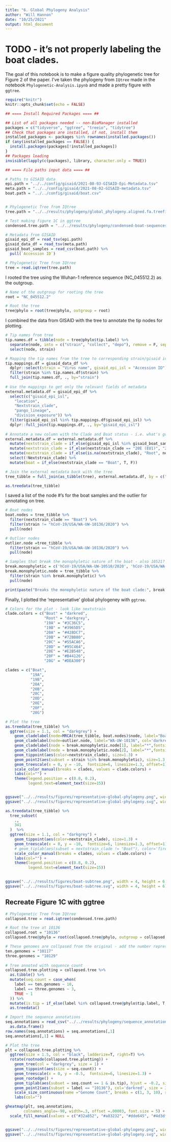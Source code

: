 ```yaml
---
title: "6. Global Phylogeny Analysis"
author: "Will Hannon"
date: "10/25/2021"
output: html_document
---
```


# TODO - it's not properly labeling the boat clades. 

The goal of this notebook is to make a figure quality phylogenetic tree for Figure 2 of the paper. I've taken the phylogeny from `IQtree` made in the notebook `Phylogenetic-Analysis.ipynb` and made a pretty figure with `ggtree`.  

```r
require("knitr")
knitr::opts_chunk$set(echo = FALSE)
```

```r

## ==== Install Required Packages ==== ##

## List of all packages needed -- non-BioManager installed
packages = c("tidyverse", "ggtree", "treeio", "tidytree")
## Check that packages are installed, if not, install them
installed_packages <- packages %in% rownames(installed.packages())
if (any(installed_packages == FALSE)) {
  install.packages(packages[!installed_packages])
}
## Packages loading
invisible(lapply(c(packages), library, character.only = TRUE))

```

```r

## ==== File paths input data ==== ##

# Paths to GISAID data
epi.path = "../../config/gisaid/2021-08-03-GISAID-Epi-Metadata.tsv"
meta.path = "../../config/gisaid/2021-08-02-GISAID-metadata.tsv"
boat.path = "../../config/gisaid/boat.csv" 


# Phylogenetic Tree from IQtree
tree.path = "../../results/phylogeny/global_phylogeny.aligned.fa.treefile"

# Test making figure 1C in ggtree
condensed.tree.path = "../../results/phylogeny/condensed-boat-sequences.aligned.fa.treefile"
```

```r

# Metadata from GISAID
gisaid_epi_df = read_tsv(epi.path)
gisaid_data_df = read_tsv(meta.path)
gisaid_boat_samples = read_csv(boat.path) %>% 
  pull(`Accession ID`)

# Phylogenetic Tree from IQtree
tree = read.iqtree(tree.path)


```

I rooted the tree using the Wuhan-1 reference sequence (NC_045512.2) as the outgroup.
```r

# Name of the outgroup for rooting the tree
root = "NC_045512.2"

# Root the tree
tree@phylo = root(tree@phylo, outgroup = root)

```

I combined the data from GISAID with the tree to annotate the tip nodes for plotting.
```r

# Tip names from tree
tip.names.df = tibble(node = tree@phylo$tip.label) %>% 
  separate(node, into = c("strain", "collect", "depo"), remove = F, sep = "\\|") %>% 
  select(node, strain)

# Mapping the tip names from the tree to corresponding strain/gisaid ids
tip.mappings.df = gisaid_data_df %>% 
  dplyr::select(strain = "Virus name", gisaid_epi_isl = "Accession ID") %>% 
  filter(strain %in% tip.names.df$strain) %>% 
  full_join(tip.names.df, ., by="strain")
  
# Use the mappings to get only the relevant fields of metadata
external.metadata.df = gisaid_epi_df %>% 
  select(c("gisaid_epi_isl",
    "location",
    "Nextstrain_clade",
    "pango_lineage",
    "division_exposure")) %>% 
  filter(gisaid_epi_isl %in% tip.mappings.df$gisaid_epi_isl) %>% 
  dplyr::full_join(tip.mappings.df, ., by="gisaid_epi_isl") 
  
# Annotate a new column with the Clade and Boat status - i.e. what's going to be grouped on the tree
external.metadata.df = external.metadata.df %>% 
  mutate(nextstrain_clade = if_else(gisaid_epi_isl %in% gisaid_boat_samples, "Boat", Nextstrain_clade)) %>% 
  mutate(nextstrain_clade = if_else(nextstrain_clade == "20E (EU1)", "20E", nextstrain_clade)) %>% 
  mutate(nextstrain_clade = if_else(is.na(nextstrain_clade), "Root", nextstrain_clade)) %>% 
  select(!Nextstrain_clade) %>% 
  mutate(boat = if_else(nextstrain_clade == "Boat", T, F))

# Join the external metadata back with the tree
tree_tibble = full_join(as_tibble(tree), external.metadata.df, by = c("label" = "node"))

as.treedata(tree_tibble)

```

I saved a list of the node #'s for the boat samples and the outlier for annotating on tree. 
```r

# Boat nodes
boat.nodes = tree_tibble %>% 
  filter(nextstrain_clade == "Boat") %>% 
  filter(strain != "hCoV-19/USA/WA-UW-10136/2020") %>% 
  pull(node)

# Outlier nodes
outlier.node =tree_tibble %>% 
  filter(strain == "hCoV-19/USA/WA-UW-10136/2020") %>% 
  pull(node)

# Samples that break the monophyletic nature of the boat - also 10521? 
break.monophyletic = c('hCoV-19/USA/WA-UW-10510/2020', 'hCoV-19/USA/WA-UW-10521/2020')
break.monophyletic.node = tree_tibble %>% 
  filter(strain %in% break.monophyletic) %>% 
  pull(node)

print(paste("Breaks the monophyletic nature of the boat clade:", break.monophyletic))
```



Finally, I plotted the 'representative' global phylogeney with `ggtree`. 
```r

# Colors for the plot - look like nextstrain
clade.colors = c("Boat" = "darkred", 
                 "Root" = "darkgrey",
                 "19A" = "#3C36C5",
                 "19B" = "#3965D5",
                 "20A" = "#428DC7",
                 "20B" = "#72BB80",
                 "20C" = "#55ACA6",
                 "20D" = "#95C464",
                 "20E" = "#E2B548",
                 "20F" = "#B44126", 
                 "20G" = "#DEA300")

clades = c("Boat",
           "19A",
           "19B",
           "20A",
           "20B",
           "20C",
           "20D",
           "20E",
           "20F",
           "20G")

# Plot the tree
as.treedata(tree_tibble) %>% 
  ggtree(size = 1.1, col = "darkgrey") + 
    geom_cladelabel(node=MRCA(tree_tibble, boat.nodes)$node, label="Boat Clade", col='darkred', offset = .000015, offset.text = .000015,  barsize = 1, fontsize = 5) +
    geom_cladelabel(node=outlier.node, label="WA-UW-10136", col='darkred',  offset = .00003) +
    geom_cladelabel(node = break.monophyletic.node[1], label="*",fontsize = 5, col='#55ACA6',  offset = .000001) +
    geom_cladelabel(node = break.monophyletic.node[2], label="*",fontsize = 5, col='#55ACA6',  offset = .000001) +
    geom_tippoint(aes(color=nextstrain_clade), size=1.3) +
    geom_point2(aes(subset = strain %in% break.monophyletic), size=1.3, col='#55ACA6') + 
    geom_treescale(x = 0, y = -10,  fontsize=6, linesize=1.3, offset=1) +
    scale_color_manual(breaks = clades, values = clade.colors) +
    labs(col="") +
    theme(legend.position = c(0.8, 0.2),
          legend.text=element_text(size=15))


ggsave("../../results/figures/representative-global-phylogeny.png", width = 7, height = 14, dpi = 300)
ggsave("../../results/figures/representative-global-phylogeny.svg", width = 7, height = 14)

```

```r

as.treedata(tree_tibble) %>% 
  tree_subset(
    .,
    341
  )  %>% 
  ggtree(size = 1.1, col = "darkgrey") + 
    geom_tippoint(aes(color=nextstrain_clade), size=1.3) + 
    geom_treescale(x = 0, y = -10,  fontsize=6, linesize=1.3, offset=1) +
    # geom_tiplab(aes(subset = nextstrain_clade != "Boat"), color='firebrick') +
    scale_color_manual(breaks = clades, values = clade.colors) +
    labs(col="") +
    theme(legend.position = c(0.8, 0.2),
          legend.text=element_text(size=15)) 

  
ggsave("../../results/figures/boat-subtree.png", width = 4, height = 6, dpi = 300)
ggsave("../../results/figures/boat-subtree.svg", width = 4, height = 6)


```

## Recreate Figure 1C with ggtree

```r
# Phylogenetic Tree from IQtree
collapsed.tree = read.iqtree(condensed.tree.path)

# Root the tree at 10136
collapsed.root = "10136"
collapsed.tree@phylo = root(collapsed.tree@phylo, outgroup = collapsed.root)

# These genomes are collpased from the original - add the number represented by each type. 
ten.genomes = "10117"
three.genomes = "10129"
  
# Tree annoted with sequence count
collapsed.tree.plotting = collapsed.tree %>% 
  as.tibble() %>% 
  mutate(seq.count = case_when(
    label == ten.genomes ~ 10, 
    label == three.genomes ~ 3,
    TRUE ~ 1
  )) %>% 
  mutate(is.tip = if_else(label %in% collapsed.tree@phylo$tip.label, T, F)) %>% 
  as.treedata()

# Import the sequence annotations
seq.annotations = read_csv("../../results/phylogeny/sequence_annotation_matrix.csv") %>% 
  as.data.frame() 
row.names(seq.annotations) = seq.annotations[,1]
seq.annotations[,1] = NULL 

# Plot the tree 
plt = collapsed.tree.plotting %>% 
  ggtree(size = 1.5, col = "black", ladderize=T, right=T) %>%
  rotate(rootnode(collapsed.tree.plotting)) +
    geom_tree(col = "darkgrey", size = 1) + 
    geom_tippoint(aes(size = seq.count)) + 
    geom_treescale(x = 0, y = -0.5,  fontsize=6, linesize=1.3) + 
    geom_rootedge() +
    geom_tiplab(aes(subset = seq.count == 1 & is.tip), hjust = -0.2, size = 6) +
    geom_point2(aes(subset = label == "10136"), col='darkred', size = 3) + 
    scale_size_continuous(name ="Genome Count", breaks = c(1, 3, 10), range = c(3,10)) +
    labs(col="") 

gheatmap(plt, seq.annotations,
        colnames_angle=-90, width=.3, offset =.00003, font.size = 5) +
  scale_fill_manual(values = c("#32a852", "#a83232", "#dde645", "#4d3dff"), name = "Base")


ggsave("../../results/figures/representative-global-phylogeny.png", width = 22, height = 12, dpi = 300)
ggsave("../../results/figures/representative-global-phylogeny.svg", width = 22, height = 12)

```  



